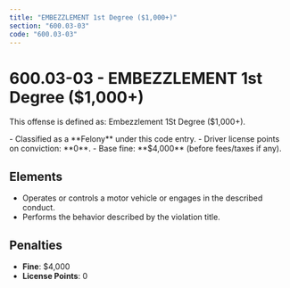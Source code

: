 ```yaml
---
title: "EMBEZZLEMENT 1st Degree ($1,000+)"
section: "600.03-03"
code: "600.03-03"
---
```





# 600.03-03 - EMBEZZLEMENT 1st Degree ($1,000+)

This offense is defined as: Embezzlement 1St Degree ($1,000+).

<Aside type="danger" title="Charge Type: Felony">
- Classified as a **Felony** under this code entry.
- Driver license points on conviction: **0**.
- Base fine: **$4,000** (before fees/taxes if any).
</Aside>

## Elements
- Operates or controls a motor vehicle or engages in the described conduct.
- Performs the behavior described by the violation title.

## Penalties
- **Fine**: $4,000
- **License Points**: 0

